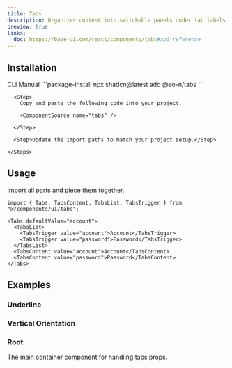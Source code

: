 ```yaml
---
title: Tabs
description: Organizes content into switchable panels under tab labels.
preview: true
links:
  doc: https://base-ui.com/react/components/tabs#api-reference
---
```


<ComponentTabs name="tabs-demo" />

## Installation

<CodeTabs>

  <TabsList>
    <TabsTrigger value="cli">CLI</TabsTrigger>
    <TabsTrigger value="manual">Manual</TabsTrigger>
  </TabsList>

  <TabsContent value="cli">
    ```package-install 
    npx shadcn@latest add @eo-n/tabs
    ```
  </TabsContent>

  <TabsContent value="manual">
    <Steps>

      <Step>
        Copy and paste the following code into your project.

        <ComponentSource name="tabs" />

      </Step>
      
      <Step>Update the import paths to match your project setup.</Step>

    </Steps>
  </TabsContent>

</CodeTabs>

## Usage

Import all parts and piece them together.

```tsx
import { Tabs, TabsContent, TabsList, TabsTrigger } from "@/components/ui/tabs";
```

```tsx
<Tabs defaultValue="account">
  <TabsList>
    <TabsTrigger value="account">Account</TabsTrigger>
    <TabsTrigger value="password">Password</TabsTrigger>
  </TabsList>
  <TabsContent value="account">Account</TabsContent>
  <TabsContent value="password">Password</TabsContent>
</Tabs>
```

## Examples

### Underline

<ComponentTabs name="tabs-underline" />

### Vertical Orientation

<ComponentTabs name="tabs-vertical" />

### Root

The main container component for handling tabs props.

<AutoTypeTable path="./types/docs/tabs.ts" name="RootProps" />

